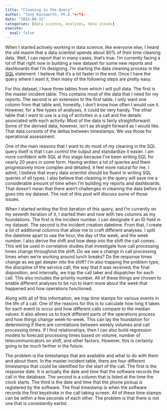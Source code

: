 ```yaml
---
title: "Cleaning in the Query"
author: "Tony Dunsworth, Ph.D."+/*i-
date: "2025-08-31"
categories: [data science, analyses, data issues]
execute: 
  eval: false
---
```


When I started actively working in data science, like everyone else, I heard the old maxim that a data scientist spends about 80% of their time cleaning data. Well, I can report that in many cases, that's true. I'm currently facing a lot of that right now in building a new dataset for some new reports and dashboards that I'm designing. I'm starting the data cleaning process in the [SQL](https://www.ibm.com/think/topics/structured-query-language) statement. I believe that it's a lot faster in the end. Once I have the query where I want it, then many of the following steps are pretty easy. 

For this dataset, I have three tables from which I will pull data. The first is the master incident table. This contains most of the data that I need for my reports. The second is an extension to the first table. I only want one column from that table and, honestly, I don't know how often I would use it. However, for a few types of analyses, it could be very handy. The other table that I want to use is a log of activities in a call and the details associated with each activity. Most of the data is fairly straightforward. Some of the derived data, however, isn't as straight forward as I would like. That data consists of the deltas between timestamps. We use those for operational assessment. 

One of the main reasons that I want to do most of my cleaning in the SQL query itself is that I can control the output and standardize it easier. I am more confident with SQL at this stage because I've been writing SQL for nearly 20 years in some form. Having written a lot of queries and them progressively more complex and detailed, it feel more natural for me. I admit, I believe that every data scientist should be fluent in writing SQL queries of all types. I also believe that cleaning in the query will save me a considerable amount of time when I'm building my reports and dashboards. That doesn't mean that there aren't challenges in cleaning the data before it goes into my dataset. The rest of this post will discuss some of those issues. 

When I started writing the first iteration of this query, and I'm currently on my seventh iteration of it, I started then and now with two columns as my foundations. The first is the incident number. I can designate it an ID field in my dataset. The second is the incident creation datetime. From that, I create a lot of additional columns that allow me to craft different analyses. I split the datetime apart to use the hour, the day of the week, and the week number. I also derive the shift and how deep into the shift the call comes. This will be used in correlative studies that investigate how call processing times change throughout the shift. Do we see a change in call processing times when we're working around lunch breaks? Do the response times change as we get deeper into the shift? I'm also trapping the problem type, the discipline of the service call, the way that it was received, the final disposition, and internally, we trap the call taker and dispatcher for each call. This also includes the priority number. All of these things are chosen to enable different analyses to be run to learn more about the week that happened and how operations functioned. 

Along with all of this information, we trap time stamps for various events in the life of a call. One of the reasons for this is to calculate how long it takes for each event to occur and how different calls compare to the median values. It also allows us to track different parts of the operations process and how things change week-to-week. This can lay the foundation for determining if there are correlations between weekly volumes and call processing times. If I find relationships, then I can also build regression models to forecast processing times based on volume, number of telecommunicators on shift, and other factors. However, this is certainly going to be much farther in the future. 

The problem is the timestamps that are available and what to do with them and about them. In the master incident table, there are four different timestamps that could be identified for the start of the call. The first is the response date. It is actually the date and time that the software records the call in the database. The second is a column that is listed at the time the clock starts. The third is the date and time that the phone pickup is registered by the software. The final timestamp is when the software records the first keystroke in the call taking screen. All of these time stamps can be within a few seconds of each other. The problem is that there is not one that is consistently earlist. 